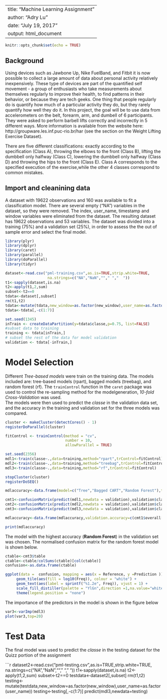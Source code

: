 
---
title: "Machine Learning Assignment"
author: "Adry Lu"
date: "July 19, 2017"
output: html_document
---

```r
knitr::opts_chunk$set(echo = TRUE)
```

## Background
Using devices such as Jawbone Up, Nike FuelBand, and Fitbit it is now possible to collect a large amount of data about personal activity relatively inexpensively. These type of devices are part of the quantified self movement - a group of enthusiasts who take measurements about themselves regularly to improve their health, to find patterns in their behavior, or because they are tech geeks. One thing that people regularly do is quantify how much of a particular activity they do, but they rarely quantify how well they do it. In this project, the goal will be to use data from accelerometers on the belt, forearm, arm, and dumbell of 6 participants. They were asked to perform barbell lifts correctly and incorrectly in 5 different ways. More information is available from the website here: http://groupware.les.inf.puc-rio.br/har (see the section on the Weight Lifting Exercise Dataset).

 There are five different classifications: exactly according to the specification (Class A), throwing the elbows to the front (Class B), lifting the dumbbell
only halfway (Class C), lowering the dumbbell only halfway (Class D) and throwing the hips to the front (Class E). Class A corresponds to the specified execution of the exercise,while the other 4 classes correspond to common mistakes. 


## Import and cleanining data

A dataset with 19622 observations and 160 was available to fit a classification model. There are several empty ("NA") variables in the dataset, so they were removed. The index, user_name, timestamp and window variables were eliminated from the dataset. The resulting dataset has 19622 observations and 53 variables. The dataset was divided into a training (75%) and a validation set (25%), in order to assess the the out of sample error and select the final model.

```r
library(plyr)
library(dplyr)
library(caret)
library(parallel)
library(doParallel)
library(tidyr)
```

```r

dataset<-read.csv("pml-training.csv",as.is=TRUE,strip.white=TRUE,
                   na.strings=c("NA","NaN",""," ","  "))
t1<-sapply(dataset,is.na)
t2<-apply(t1,2,sum)
subset<-t2==0
tdata<-dataset[,subset]
rm(t1,t2)
tdata<-mutate(tdata,new_window=as.factor(new_window),user_name=as.factor(user_name),classe=as.factor(classe))
tdata<-tdata[,-c(1:7)]

set.seed(1345)
inTrain <- createDataPartition(y=tdata$classe,p=0.75, list=FALSE)
#subset data to training
training <- tdata[inTrain,]
# subset the rest of the data for model validation
validation <- tdata[-inTrain,]
```

# Model Selection

Different *Tree-based models* were train on the training data. The models included are: tree-based models (rpart), bagged models (treebag), and random forest (rf). The `trainControl` function in the `caret` package was used to control the re-sampling method for the modelgeneration, *10-fold Cross-Validation* was used.  
The models were then used to predict the *classe* in the validation data set, and the accuracy in the training and validation set for the three models was compared.

```r

cluster <- makeCluster(detectCores() - 1) 
registerDoParallel(cluster)

fitControl <- trainControl(method = "cv",
                           number = 10,
                           allowParallel = TRUE)

set.seed(2356)
mdl1<-train(classe~.,data=training,method="rpart",trControl=fitControl)
mdl2<-train(classe~.,data=training,method="treebag",trControl=fitControl)
mdl3<-train(classe~.,data=training,method="rf",trControl=fitControl)

stopCluster(cluster)
registerDoSEQ()

mdlaccuracy<-data.frame(model=c("Tree","Bagged CART","Random Forest"),train.accuracy=c(mdl1$results$Accuracy[1],mdl2$results$Accuracy[1],mdl3$results$Accuracy[1]))

cmt1<-confusionMatrix(predict(mdl1,newdata = validation),validation$classe)
cmt2<-confusionMatrix(predict(mdl2,newdata = validation),validation$classe)
cmt3<-confusionMatrix(predict(mdl3,newdata = validation),validation$classe)

mdlaccuracy<-data.frame(mdlaccuracy,validation.accuracy=c(cmt1$overall[1],cmt2$overall[1],cmt3$overall[1]))

print(mdlaccuracy)
```

The model with the highest accuracy (**Random Forest**) in the validation set was chosen.
The normalised confusion matrix for the random forest model is shown below. 

```r

ctable<-cmt3$table
ctable<-ctable/colSums(ctable)[col(ctable)]
confusion<-as.data.frame(ctable)

ggplot(data =  confusion, mapping = aes(x = Reference, y =Prediction )) +
     geom_tile(aes(fill = log10(Freq)), colour = "white") +
     geom_text(aes(label = sprintf("%1.2e", Freq)), vjust = 1) +
     scale_fill_distiller(palette = "YlGn",direction =1,na.value="white")  +
     theme(legend.position = "none")

```

The importance of the predictors in the model is shown in the figure below

```r
var3<-varImp(mdl3)
plot(var3,top=20)
```

# Test Data
The final model was used to predict the *classe* in the testing dataset for the Quizz portion of the assignment

```r
dataset2<-read.csv("pml-testing.csv",as.is=TRUE,strip.white=TRUE,
                   na.strings=c("NA","NaN",""," ","  "))
t1<-sapply(dataset,is.na)
t2<-apply(t1,2,sum)
subset<-t2==0
testdata<-dataset2[,subset]
rm(t1,t2)
testing<-mutate(testdata,new_window=as.factor(new_window),user_name=as.factor(user_name))
testing<-testing[,-c(1:7)]
predict(mdl3,newdata=testing)
